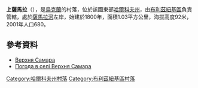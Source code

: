 {{coord|48|38|40|N|36|37|32|E|scale:100000_region:UA|display=title}}

'''上薩馬拉'''（{{lang-uk|Верхня Самара}}），是[[烏克蘭|烏克蘭]]的村落，位於該國東部[[哈爾科夫州|哈爾科夫州]]，由[[布利茲紐基區|布利茲紐基區]]負責管轄，處於[[薩馬拉河_(第聶伯河支流)|薩馬拉河]]左岸，始建於1800年，面積1.03平方公里，海拔高度92米，2001年人口680。

==參考資料==
*[http://gska2.rada.gov.ua/pls/z7502/A005?rdat1=09.01.2009&rf7571=32264 Верхня Самара]{{dead link|date=2017年11月 |bot=InternetArchiveBot |fix-attempted=yes }}
* [http://weather.in.ua/ua/har'kovskaja/3289 Погода в селі Верхня Самара] {{Wayback|url=http://weather.in.ua/ua/har'kovskaja/3289 |date=20160323021952 }}

{{DEFAULTSORT:Верхня Самара}}
[[Category:哈爾科夫州村落|Category:哈爾科夫州村落]]
[[Category:布利茲紐基區村落|Category:布利茲紐基區村落]]


{{Kharkiv-geo-stub}}